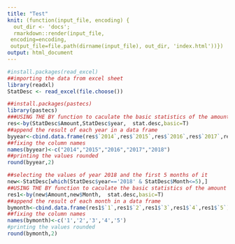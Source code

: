 ```yaml
---
title: "Test"
knit: (function(input_file, encoding) {
  out_dir <- 'docs';
  rmarkdown::render(input_file,
 encoding=encoding,
 output_file=file.path(dirname(input_file), out_dir, 'index.html'))})
output: html_document
---
```


```r
#install.packages(read_excel)
##importing the data from excel sheet
library(readxl)
StatDesc <- read_excel(file.choose()) 
```

```r
##install.packages(pastecs)
library(pastecs)
###USING THE BY function to caculate the basic statistics of the amount by year
res<-by(StatDesc$Amount,StatDesc$year,  stat.desc,basic=T)
##append the result of each year in a data frame
byyear<-cbind.data.frame(res$`2014`,res$`2015`,res$`2016`,res$`2017`,res$`2018`)
##fixing the column names
names(byyear)<-c("2014","2015","2016","2017","2018")
##printing the values rounded 
round(byyear,2)
```

```r
##selecting the values of year 2018 and the first 5 months of it
new<-StatDesc[which(StatDesc$year=='2018' & StatDesc$Month<=5),]
##USING THE BY function to caculate the basic statistics of the amount by month in year 2018
res1<-by(new$Amount,new$Month,  stat.desc,basic=T)
##append the result of each month in a data frame
bymonth<-cbind.data.frame(res1$`1`,res1$`2`,res1$`3`,res1$`4`,res1$`5`)
##fixing the column names
names(bymonth)<-c('1','2','3','4','5')
#printing the values rounded
round(bymonth,2)
```




